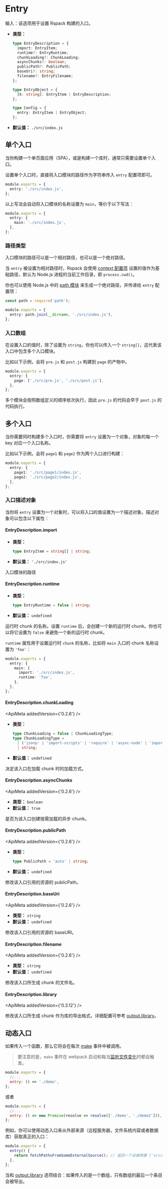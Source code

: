 
<WebpackLicense from="https://webpack.docschina.org/configuration/entry-context/#entry" />

# Entry

输入：该选项用于设置 Rspack 构建的入口。

- **类型：**

  ```ts
  type EntryDescription = {
    import: EntryItem;
    runtime?: EntryRuntime;
    chunkLoading?: ChunkLoading;
    asyncChunks?: boolean;
    publicPath?: PublicPath;
    baseUri?: string;
    filename?: EntryFilename;
  };

  type EntryObject = {
    [k: string]: EntryItem | EntryDescription;
  };

  type Config = {
    entry: EntryItem | EntryObject;
  };
  ```

- **默认值：** `./src/index.js`

## 单个入口

当你构建一个单页面应用（SPA），或是构建一个库时，通常只需要设置单个入口。

设置单个入口时，直接将入口模块的路径作为字符串传入 `entry` 配置项即可。

```ts title="rspack.config.js"
module.exports = {
  entry: './src/index.js',
};
```

以上写法会自动将入口模块的名称设置为 `main`，等价于以下写法：

```ts title="rspack.config.js"
module.exports = {
  entry: {
    main: './src/index.js',
  },
};
```

### 路径类型

入口模块的路径可以是一个相对路径，也可以是一个绝对路径。

当 `entry` 被设置为相对路径时，Rspack 会使用 [context 配置项](/config/context.html) 设置的值作为基础路径，默认为 Node.js 进程的当前工作目录，即 `process.cwd()`。

你也可以使用 Node.js 中的 [path 模块](https://nodejs.org/api/path.html) 来生成一个绝对路径，并传递给 `entry` 配置项：

```ts title="rspack.config.js"
const path = require('path');

module.exports = {
  entry: path.join(__dirname, './src/index.js'),
};
```

### 入口数组

在设置入口的值时，除了设置为 `string`，你也可以传入一个 `string[]`，这代表该入口中包含多个入口模块。

比如以下示例，会将 `pre.js` 和 `post.js` 构建到 `page` 的产物中。

```ts title="rspack.config.js"
module.exports = {
  entry: {
    page: ['./src/pre.js', './src/post.js'],
  },
};
```

多个模块会按照数组定义的顺序依次执行，因此 `pre.js` 的代码会早于 `post.js` 的代码执行。

## 多个入口

当你需要同时构建多个入口时，你需要将 `entry` 设置为一个对象，对象的每一个 key 对应一个入口名称。

比如以下示例，会将 `page1` 和 `page2` 作为两个入口进行构建：

```ts title="rspack.config.js"
module.exports = {
  entry: {
    page1: './src/page1/index.js',
    page2: './src/page2/index.js',
  },
};
```

### 入口描述对象

当你将 `entry` 设置为一个对象时，可以将入口的值设置为一个描述对象。描述对象可以包含以下属性：

#### EntryDescription.import

- **类型：**

  ```ts
  type EntryItem = string[] | string;
  ```

- **默认值：** `'./src/index.js'`

入口模块的路径

#### EntryDescription.runtime

- **类型：**

  ```ts
  type EntryRuntime = false | string;
  ```

- **默认值：** `undefined`

运行时 chunk 的名称。设置 `runtime` 后，会创建一个新的运行时 chunk。你也可以将它设置为 `false` 来避免一个新的运行时 chunk。

`runtime` 属性用于设置运行时 `chunk` 的名称，比如将 `main` 入口的 chunk 名称设置为 `'foo'`：

```ts title="rspack.config.js"
module.exports = {
  entry: {
    main: {
      import: './src/index.js',
      runtime: 'foo',
    },
  },
};
```

#### EntryDescription.chunkLoading

<ApiMeta addedVersion={'0.2.6'} />

- **类型：**

  ```ts
  type ChunkLoading = false | ChunkLoadingType;
  type ChunkLoadingType =
    | ('jsonp' | 'import-scripts' | 'require' | 'async-node' | 'import')
    | string;
  ```

- **默认值：** `undefined`

决定该入口在加载 chunk 时的加载方式。

#### EntryDescription.asyncChunks

<ApiMeta addedVersion={'0.2.6'} />

- **类型：** `boolean`
- **默认值：** `true`

是否为该入口创建按需加载的异步 chunk。

#### EntryDescription.publicPath

<ApiMeta addedVersion={'0.2.6'} />

- **类型：**

  ```ts
  type PublicPath = 'auto' | string;
  ```

- **默认值：** `undefined`

修改该入口引用的资源的 publicPath。

#### EntryDescription.baseUri

<ApiMeta addedVersion={'0.2.6'} />

- **类型：** `string`
- **默认值：** `undefined`

修改该入口引用的资源的 baseURI。

#### EntryDescription.filename

<ApiMeta addedVersion={'0.2.6'} />

- **类型：** `string`
- **默认值：** `undefined`

修改该入口所生成 chunk 的文件名。

#### EntryDescription.library

<ApiMeta addedVersion={'0.3.12'} />

修改该入口所生成 chunk 作为库的导出格式，详细配置可参考 [output.library](/config/output#outputlibrary)。

## 动态入口

如果传入一个函数，那么它将会在每次 [make](/api/plugin-api#make) 事件中被调用。

> 要注意的是，`make` 事件在 webpack 启动和每当[监听文件变化](/config/watch)时都会触发。

```js title=rspack.config.js
module.exports = {
  //...
  entry: () => './demo',
};
```

或者

```js title=rspack.config.js
module.exports = {
  //...
  entry: () => new Promise(resolve => resolve(['./demo', './demo2'])),
};
```

例如，你可以使用动态入口来从外部来源（远程服务器，文件系统内容或者数据库）获取真正的入口：

```js title=rspack.config.js
module.exports = {
  entry() {
    return fetchPathsFromSomeExternalSource(); // 返回一个会被用像 ['src/main-layout.js', 'src/admin-layout.js'] 的东西 resolve 的 promise
  },
};
```

当和 [output.library](/config/output#outputlibrary) 选项结合：如果传入的是一个数组，只有数组的最后一个条目会被导出。
